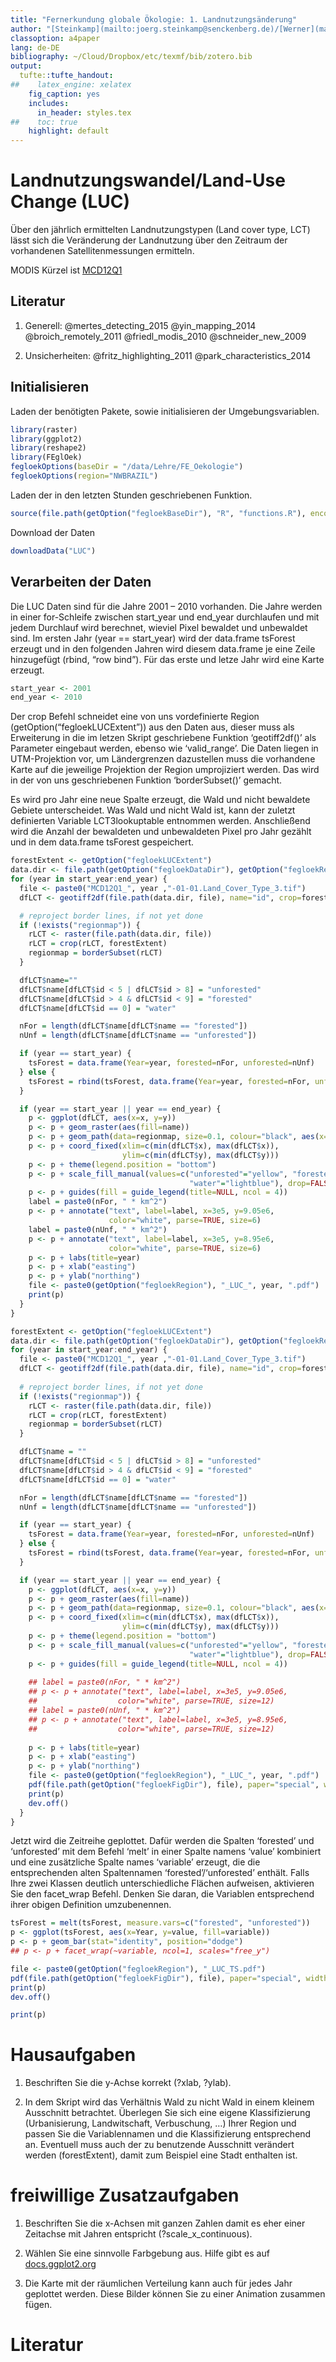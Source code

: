 ```yaml
---
title: "Fernerkundung globale Ökologie: 1. Landnutzungsänderung"
author: "[Steinkamp](mailto:joerg.steinkamp@senckenberg.de)/[Werner](mailto:christian.werner@senckenberg.de)"
classoption: a4paper
lang: de-DE
bibliography: ~/Cloud/Dropbox/etc/texmf/bib/zotero.bib
output:
  tufte::tufte_handout:
##    latex_engine: xelatex
    fig_caption: yes
    includes:
      in_header: styles.tex
##    toc: true
    highlight: default
---
```


# Landnutzungswandel/Land-Use Change (LUC)

Über den jährlich ermittelten Landnutzungstypen (Land cover type, LCT) lässt sich die Veränderung der Landnutzung über den Zeitraum der vorhandenen Satellitenmessungen ermitteln.

MODIS Kürzel ist [MCD12Q1](https://lpdaac.usgs.gov/dataset_discovery/modis/modis_products_table/mcd12q1)

## Literatur
1. Generell: @mertes_detecting_2015 @yin_mapping_2014 @broich_remotely_2011 @friedl_modis_2010 @schneider_new_2009

2. Unsicherheiten: @fritz_highlighting_2011 @park_characteristics_2014

## Initialisieren
Laden der benötigten Pakete, sowie initialisieren der Umgebungsvariablen.
```r
library(raster)
library(ggplot2)
library(reshape2)
library(FEglOek)
fegloekOptions(baseDir = "/data/Lehre/FE_Oekologie")
fegloekOptions(region="NWBRAZIL")
```
Laden der in den letzten Stunden geschriebenen Funktion.
```r
source(file.path(getOption("fegloekBaseDir"), "R", "functions.R"), encoding=getOption("encoding"))
```

Download der Daten
```r
downloadData("LUC")
```

## Verarbeiten der Daten

Die LUC Daten sind für die Jahre 2001 -- 2010 vorhanden. Die Jahre werden in einer for-Schleife zwischen start_year und end_year durchlaufen und mit jedem Durchlauf wird berechnet, wieviel Pixel bewaldet und unbewaldet sind. Im ersten Jahr (year == start_year) wird der data.frame tsForest erzeugt und in den folgenden Jahren wird diesem data.frame je eine Zeile hinzugefügt (rbind, "row bind"). Für das erste und letze Jahr wird eine Karte erzeugt.

```r
start_year <- 2001
end_year <- 2010
```

Der crop Befehl schneidet eine von uns vordefinierte Region (getOption("fegloekLUCExtent")) aus den Daten aus, dieser muss als Erweiterung in die im letzen Skript geschriebene Funktion 'geotiff2df()' als Parameter eingebaut werden, ebenso wie 'valid_range'. Die Daten liegen in UTM-Projektion vor, um Ländergrenzen dazustellen muss die vorhandene Karte auf die jeweilige Projektion der Region umprojiziert werden. Das wird in der von uns geschriebenen Funktion 'borderSubset()' gemacht.

Es wird pro Jahr eine neue Spalte erzeugt, die Wald und nicht bewaldete Gebiete unterscheidet. Was Wald und nicht Wald ist, kann der zuletzt definierten Variable LCT3lookuptable entnommen werden. Anschließend  wird die Anzahl der bewaldeten und unbewaldeten Pixel pro Jahr gezählt und in dem data.frame tsForest gespeichert.

```r
forestExtent <- getOption("fegloekLUCExtent")
data.dir <- file.path(getOption("fegloekDataDir"), getOption("fegloekRegion"))
for (year in start_year:end_year) {
  file <- paste0("MCD12Q1_", year ,"-01-01.Land_Cover_Type_3.tif")
  dfLCT <- geotiff2df(file.path(data.dir, file), name="id", crop=forestExtent, valid_range = c(0, 253))

  # reproject border lines, if not yet done
  if (!exists("regionmap")) {
    rLCT <- raster(file.path(data.dir, file))
    rLCT = crop(rLCT, forestExtent)
    regionmap = borderSubset(rLCT)
  }

  dfLCT$name=""
  dfLCT$name[dfLCT$id < 5 | dfLCT$id > 8] = "unforested"
  dfLCT$name[dfLCT$id > 4 & dfLCT$id < 9] = "forested"
  dfLCT$name[dfLCT$id == 0] = "water"

  nFor = length(dfLCT$name[dfLCT$name == "forested"])
  nUnf = length(dfLCT$name[dfLCT$name == "unforested"])

  if (year == start_year) {
    tsForest = data.frame(Year=year, forested=nFor, unforested=nUnf)
  } else {
    tsForest = rbind(tsForest, data.frame(Year=year, forested=nFor, unforested=nUnf))
  }

  if (year == start_year || year == end_year) {
    p <- ggplot(dfLCT, aes(x=x, y=y))
    p <- p + geom_raster(aes(fill=name))
    p <- p + geom_path(data=regionmap, size=0.1, colour="black", aes(x=long, y=lat, group=group))
    p <- p + coord_fixed(xlim=c(min(dfLCT$x), max(dfLCT$x)),
                         ylim=c(min(dfLCT$y), max(dfLCT$y)))
    p <- p + theme(legend.position = "bottom")
    p <- p + scale_fill_manual(values=c("unforested"="yellow", "forested"="darkgreen",
                                        "water"="lightblue"), drop=FALSE)
    p <- p + guides(fill = guide_legend(title=NULL, ncol = 4))
    label = paste0(nFor, " * km^2")
    p <- p + annotate("text", label=label, x=3e5, y=9.05e6,
                      color="white", parse=TRUE, size=6)
    label = paste0(nUnf, " * km^2")
    p <- p + annotate("text", label=label, x=3e5, y=8.95e6,
                      color="white", parse=TRUE, size=6)
    p <- p + labs(title=year)
    p <- p + xlab("easting")
    p <- p + ylab("northing")
    file <- paste0(getOption("fegloekRegion"), "_LUC_", year, ".pdf")
    print(p)
  }
}
```

\marginnote{
\textbf{Aufgabe}\\
Unkommentieren Sie innerhalb der Schleife über die Jahre die Zeilen mit "annotate" und setzen sie die x und y Koordinaten so, das die jeweiligen Flächen mit auf der Grafik stehen (Befehl extent(rLCT) gibt die Limits aus).
}

```r
forestExtent <- getOption("fegloekLUCExtent")
data.dir <- file.path(getOption("fegloekDataDir"), getOption("fegloekRegion"))
for (year in start_year:end_year) {
  file <- paste0("MCD12Q1_", year ,"-01-01.Land_Cover_Type_3.tif")
  dfLCT <- geotiff2df(file.path(data.dir, file), name="id", crop=forestExtent, valid_range = c(0, 253))
  
  # reproject border lines, if not yet done
  if (!exists("regionmap")) {
    rLCT <- raster(file.path(data.dir, file))
    rLCT = crop(rLCT, forestExtent)
    regionmap = borderSubset(rLCT)
  }

  dfLCT$name = ""
  dfLCT$name[dfLCT$id < 5 | dfLCT$id > 8] = "unforested"
  dfLCT$name[dfLCT$id > 4 & dfLCT$id < 9] = "forested"
  dfLCT$name[dfLCT$id == 0] = "water"

  nFor = length(dfLCT$name[dfLCT$name == "forested"])
  nUnf = length(dfLCT$name[dfLCT$name == "unforested"])

  if (year == start_year) {
    tsForest = data.frame(Year=year, forested=nFor, unforested=nUnf)
  } else {
    tsForest = rbind(tsForest, data.frame(Year=year, forested=nFor, unforested=nUnf))
  }

  if (year == start_year || year == end_year) {
    p <- ggplot(dfLCT, aes(x=x, y=y))
    p <- p + geom_raster(aes(fill=name))
    p <- p + geom_path(data=regionmap, size=0.1, colour="black", aes(x=long, y=lat, group=group))
    p <- p + coord_fixed(xlim=c(min(dfLCT$x), max(dfLCT$x)),
                         ylim=c(min(dfLCT$y), max(dfLCT$y)))
    p <- p + theme(legend.position = "bottom")
    p <- p + scale_fill_manual(values=c("unforested"="yellow", "forested"="darkgreen",
                                        "water"="lightblue"), drop=FALSE)
    p <- p + guides(fill = guide_legend(title=NULL, ncol = 4))
    
    ## label = paste0(nFor, " * km^2")
    ## p <- p + annotate("text", label=label, x=3e5, y=9.05e6,
    ##                  color="white", parse=TRUE, size=12)
    ## label = paste0(nUnf, " * km^2")
    ## p <- p + annotate("text", label=label, x=3e5, y=8.95e6,
    ##                  color="white", parse=TRUE, size=12)
    
    p <- p + labs(title=year)
    p <- p + xlab("easting")
    p <- p + ylab("northing")
    file <- paste0(getOption("fegloekRegion"), "_LUC_", year, ".pdf")
    pdf(file.path(getOption("fegloekFigDir"), file), paper="special", width=10, height=6)
    print(p)
    dev.off()
  }
}
```

Jetzt wird die Zeitreihe geplottet. Dafür werden die Spalten 'forested' und 'unforested' mit dem Befehl 'melt' in einer Spalte namens 'value' kombiniert und eine zusätzliche Spalte names 'variable' erzeugt, die die entsprechenden alten Spaltennamen 'forested'/'unforested' enthält. Falls Ihre zwei Klassen deutlich unterschiedliche Flächen aufweisen,
aktivieren Sie den facet_wrap Befehl. Denken Sie daran, die Variablen entsprechend ihrer obigen Definition
umzubenennen.

```r
tsForest = melt(tsForest, measure.vars=c("forested", "unforested"))
p <- ggplot(tsForest, aes(x=Year, y=value, fill=variable))
p <- p + geom_bar(stat="identity", position="dodge")
## p <- p + facet_wrap(~variable, ncol=1, scales="free_y")
```
```r
file <- paste0(getOption("fegloekRegion"), "_LUC_TS.pdf")
pdf(file.path(getOption("fegloekFigDir"), file), paper="special", width=10, height=6)
print(p)
dev.off()
```

```r
print(p)
```

# Hausaufgaben

1. Beschriften Sie die y-Achse korrekt (?xlab, ?ylab).

2.  In dem Skript wird das Verhältnis Wald zu nicht Wald in einem kleinem Ausschnitt betrachtet. Überlegen Sie sich eine eigene Klassifizierung (Urbanisierung, Landwitschaft, Verbuschung, ...) Ihrer Region und passen Sie die Variablennamen und die Klassifizierung entsprechend an. Eventuell muss auch der zu benutzende Ausschnitt verändert werden (forestExtent), damit zum Beispiel eine Stadt enthalten ist.
 
# freiwillige Zusatzaufgaben

1. Beschriften Sie die x-Achsen mit ganzen Zahlen damit es eher einer Zeitachse mit Jahren entspricht (?scale_x_continuous).

2. Wählen Sie eine sinnvolle Farbgebung aus. Hilfe gibt es auf [docs.ggplot2.org](http://docs.ggplot2.org/current/)

3. Die Karte mit der räumlichen Verteilung kann auch für jedes Jahr geplottet werden. Diese Bilder können Sie zu einer Animation zusammen fügen.

# Literatur
